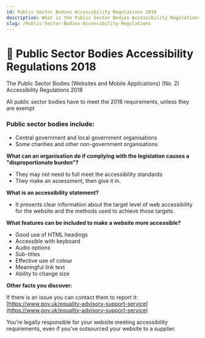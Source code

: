```yaml
---
id: Public Sector Bodies Accessibility Regulations 2018
description: What is the Public Sector Bodies Accessibility Regulations 2018
slug: /Public-Sector-Bodies-Accessibility-Regulations
---
```


# 📜 Public Sector Bodies Accessibility Regulations 2018


The Public Sector Bodies (Websites and Mobile Applications) (No. 2) Accessibility Regulations 2018

All public sector bodies have to meet the 2018 requirements, unless they are exempt

### Public sector bodies include:

- Central government and local government organisations
- Some charities and other non-government organisations

**What can an organisation do if complying with the legislation causes a "disproportionate burden"?**

- They may not need to full meet the accessibility standards
- They make an assessment, then give it in.

**What is an accessibility statement?**

- It presents clear information about the target level of web accessibility for the website and the methods used to achieve those targets.

**What features can be included to make a website more
accessible?**

- Good use of HTML headings
- Accessible with keyboard
- Audio options
- Sub-titles
- Effective use of colour
- Meaningful link text
- Ability to change size

**Other facts you discover:**

If there is an issue you can contact them to report it: [https://www.gov.uk/equality-advisory-support-service](https://www.gov.uk/equality-advisory-support-service)

You’re legally responsible for your website meeting accessibility requirements, even if you’ve outsourced your website to a supplier.